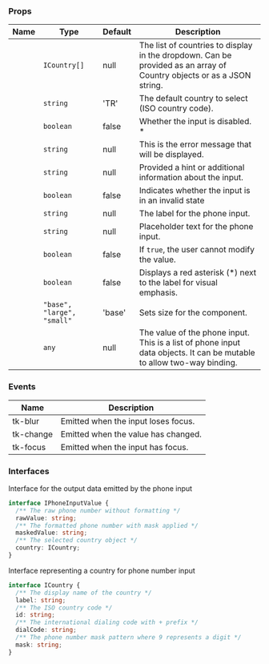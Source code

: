 
### Props

| Name | Type | Default | Description |
| ---- | ---- | ------- | ----------- |
| <TkBadge label="countryList" variant="primary" size="large" type="filledlight"/> | <code>ICountry[]</code> | null | The list of countries to display in the dropdown. Can be provided as an array of Country objects or as a JSON string. |
| <TkBadge label="defaultCountry" variant="primary" size="large" type="filledlight"/> | <code>string</code> | 'TR' | The default country to select (ISO country code). |
| <TkBadge label="disabled" variant="primary" size="large" type="filledlight"/> | <code>boolean</code> | false | Whether the input is disabled. * |
| <TkBadge label="error" variant="primary" size="large" type="filledlight"/> | <code>string</code> | null | This is the error message that will be displayed. |
| <TkBadge label="hint" variant="primary" size="large" type="filledlight"/> | <code>string</code> | null | Provided a hint or additional information about the input. |
| <TkBadge label="invalid" variant="primary" size="large" type="filledlight"/> | <code>boolean</code> | false | Indicates whether the input is in an invalid state |
| <TkBadge label="label" variant="primary" size="large" type="filledlight"/> | <code>string</code> | null | The label for the phone input. |
| <TkBadge label="placeholder" variant="primary" size="large" type="filledlight"/> | <code>string</code> | null | Placeholder text for the phone input. |
| <TkBadge label="readonly" variant="primary" size="large" type="filledlight"/> | <code>boolean</code> | false | If `true`, the user cannot modify the value. |
| <TkBadge label="showAsterisk" variant="primary" size="large" type="filledlight"/> | <code>boolean</code> | false | Displays a red asterisk (*) next to the label for visual emphasis. |
| <TkBadge label="size" variant="primary" size="large" type="filledlight"/> | <code>"base", "large", "small"</code> | 'base' | Sets size for the component. |
| <TkBadge label="value" variant="primary" size="large" type="filledlight"/> | <code>any</code> | null | The value of the phone input. This is a list of phone input data objects. It can be mutable to allow two-way binding. |

### Events

| Name | Description |
| ---- | ----------- |
| tk-blur | Emitted when the input loses focus. |
| tk-change | Emitted when the value has changed. |
| tk-focus | Emitted when the input has focus. |

### Interfaces

Interface for the output data emitted by the phone input

```typescript
interface IPhoneInputValue {
  /** The raw phone number without formatting */
  rawValue: string;
  /** The formatted phone number with mask applied */
  maskedValue: string;
  /** The selected country object */
  country: ICountry;
}
```

Interface representing a country for phone number input

```typescript
interface ICountry {
  /** The display name of the country */
  label: string;
  /** The ISO country code */
  id: string;
  /** The international dialing code with + prefix */
  dialCode: string;
  /** The phone number mask pattern where 9 represents a digit */
  mask: string;
}
```

